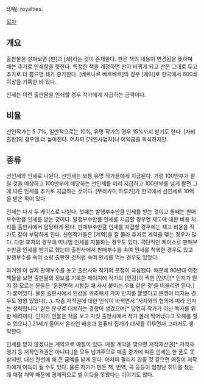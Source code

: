 印稅. royalties.

[[목차]]
== 개요 ==
출판물을 살펴보면 [판]과 [쇄]라는 것이 존재한다. 판은 책의 내용이 변경됨을 뜻하며 쇄는 추가로 인쇄함을 뜻한다. 특정한 책을 개정하면 판이 바뀌게 되고 판은 그대로 두고 추가로 더 뽑으면 쇄가 증가한다. [베르나르 베르베르]의 경우 [개미]로 한국에서 600쇄 이상을 기록한 바 있다.

인세는 이런 출판물을 인쇄할 경우 작가에게 지급하는 금액이다.
== 비율 ==
신인작가는 5-7%, 일반적으로는 10%, 유명 작가의 경우 15%까지 받기도 한다. [자비출판]의 경우엔 더 높아진다. 어차피 [개인사업자]니 이익금을 독식하지만.
== 종류 ==
선인세와 인세로 나뉜다. 선인세는 보통 유명 작가들에게 지급된다. 가령 100만부가 팔릴 것을 예상하고 100만부에 해당하는 선인세를 미리 지급하고 100만부를 넘게 팔면 그에 따른 인세를 추가로 지급하는 것이다. [무라카미 하루키]가 한국에서 선인세로 10억을 받은 적이 있다.

인세는 다시 두 케이스로 나뉜다. 첫째는 발행부수만큼 인세를 받는 것이고 둘째는 판매부수만큼 인세를 받는 것이다. 
발행부수만큼 인세를 지급할 경우엔 재고에 대한 비용 처리를 출판사에서 담당하게 된다. 판매부수만큼 인세를 지급할 경우에는 재고 비용을 작가도 같이 부담하게 된다. 신인작가들은 [계약]을 잘 몰라 후자로 계약을 맺는 경우가 많다. 다만 후자의 경우에 미니멈 인세를 지불하는 경우도 있다. 극단적인 케이스로 판매부수만큼 인세를 받기로 했는데 출판사에서 판매부수를 속여 인세를 착복한 경우도 있고 발행부수를 속여 소량 출판한 것처럼 속여 인세를 먹는 경우도 있었다.

과거엔 이 실제 판매부수를 놓고 출판사와 작가의 분쟁이 극심했다. 때문에 90년대 이전 책들을 보면 출판물의 정보를 기록한 페이지에 작가의 [인감]이 찍힌 [인지][* 인지가 뭔지 잘 모르는 분들은 '운전면허 시험칠 때 사서 붙이는 우표 같은 것'을 떠올리면 된다.]가 붙어있다. 물론 출판사에서 인감을 위조해서 가짜 인지를 붙였다고 분쟁이 터지는 경우도 왕왕 있었다(...).
차츰 저작권에 대한 인식이 바뀌면서 '저자와의 협의에 따라 인지는 생략합니다' 같은 문구로 대체하는 경향이 생겼으며[* 당연히 작가가 아닌 독자를 위한 배려이다. 인지가 안붙은 책을 보고 자칫 출판사에서 작가 몰래 찍어냈다고 오해를 할 수 있으니.] 21세기 들어서 온라인 배송과 컴퓨터 집계가 대세를 이루면서 그마저도 생략한다.

인세를 받지 않겠다는 계약으로 매절이 있다. 매절 계약을 맺으면 저작재산권[* 저작자 명기 등 저작인격권은 아니다.]을 모두 넘겨주므로 매출 증가에 따른 인세는 한 푼도 못 받지만, 대신 한번에 꽤 큰 금액을 받게 된다. 어차피 팔리지 않을 것 같으면 매절이 저작자에게 이득이 될 수도 있다. 물론 자기가 만든 책, 번역, 곡 등등이 엄청난 히트를 쳤는데 매절 계약 때문에 경제적으로 별 이득을 못봤다는 이야기도 많다.
